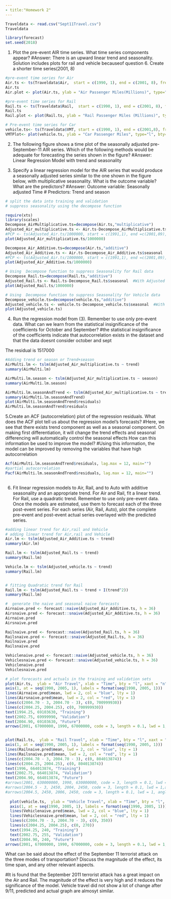 ```yaml
---
- title:"Homework 2"
---
```



```r
Traveldata <- read.csv("Sept11Travel.csv")
Traveldata
```

```r
library(forecast)
set.seed(2018)
```


1. Plot the pre-event AIR time series. What time series components appear?
#Answer: There is an upward linear trend and seasonality. Solution includes plots for rail and vehicle becauseof question 6.
Create a shorter time series(2001, 8)
```r
#pre-event time series for Air 
Air.ts <- ts(Traveldata$Air,  start = c(1990, 1), end = c(2001, 8), frequency = 12)
Air.ts
Air.plot <- plot(Air.ts, ylab = "Air Passenger Miles(Millions)", type="l", bty="l",  main = "Airline Revenue Passenger Miles pre 9/11")

#pre-event time series for Rail
Rail.ts <- ts(Traveldata$Rail,  start = c(1990, 1), end = c(2001, 8), frequency = 12)
Rail.ts
Rail.plot <- plot(Rail.ts, ylab = "Rail Passenger Miles (Millions)", type="l", bty="l", main = "Rail Passenger Miles before 9/11")

# Pre-event time series for Car
vehicle.ts<- ts(Traveldata$VMT, start = c(1990, 1), end = c(2001,8), frequency = 12)
VMTPlot<- plot(vehicle.ts, ylab = "Car Passenger Miles", type="l", bty="l", main = "Vehicle Passenger Miles pre 9/11")  
```

2. The following figure shows a time plot of the seasonally adjusted pre-September-11 AIR series. Which of the following methods would be adequate for forecasting the series shown in the figure?
#Answer: Linear Regression Model with trend and seasonality

        
        

3. Specify a linear regression model for the AIR series that would produce a seasonally adjusted series similar to the one shown in the figure below, with multiplicative seasonality. What is the outcome variable? What are the predictors?
#Answer: Outcome variable: Seasonally adjusted Time 
#        Predictors:  Trend and season

```r
# split the data into training and validation
# suppress seasonality using the decompose function

require(xts)
library(scales)
Decompose_AirMultiplicative.ts=decompose(Air.ts,"multiplicative")
Adjusted_Air_multiplicative.ts <- Air.ts-Decompose_AirMultiplicative.ts$seasonal  #With Adjusted seasonality
#PCP <- ts(Adjusted_Air.ts/1000000, start = c(1991,1), end =c(2001,09), frequency = 12)
plot(Adjusted_Air_multiplicative.ts/1000000) 

Decompose_Air_Additive.ts=decompose(Air.ts,"additive")
Adjusted_Air_Additive.ts <- Air.ts-Decompose_Air_Additive.ts$seasonal  #With Adjusted seasonality
#PCP <- ts(Adjusted_Air.ts/1000000, start = c(1991,1), end =c(2001,09), frequency = 12)
plot(Adjusted_Air_Additive.ts/1000000) 

# Using  Decompose function to suppress Seasonality for Rail data
Decompose_Rail.ts=decompose(Rail.ts,"additive")
Adjusted_Rail.ts <- Rail.ts-Decompose_Rail.ts$seasonal  #With Adjusted seasonality
plot(Adjusted_Rail.ts/1000000) 

# Using  Decompose function to suppress Seasonality for Vehicle data
Decompose_vehicle.ts=decompose(vehicle.ts,"additive")
Adjusted_vehicle.ts <- vehicle.ts-Decompose_vehicle.ts$seasonal  #With Adjusted seasonality
plot(Adjusted_vehicle.ts) 

```


4. Run the regression model from (3). Remember to use only pre-event data.
       What can we learn from the statistical insignificance of the coefficients for October and September?
#the statistical insignificance of the coefficients indicate that autocorrelation exists in the dataset and that the data doesnt consider october and sept 

The residual is 1517000 


```r
#Adding trend or season or Trend+season
AirMulti.lm <- tslm(Adjusted_Air_multiplicative.ts ~ trend)
summary(AirMulti.lm)

AirMulti.lm.season <- tslm(Adjusted_Air_multiplicative.ts ~ season)
summary(AirMulti.lm.season)

AirMulti.lm.seasonAndTrend <- tslm(Adjusted_Air_multiplicative.ts ~ trend+season)
summary(AirMulti.lm.seasonAndTrend)
plot(AirMulti.lm.seasonAndTrend$residuals)
AirMulti.lm.seasonAndTrend$residuals
```



5.Create an ACF (autocorrelation) plot of the regression residuals.
    What does the ACF plot tell us about the regression model's forecasts?
#Here, we see that there exists trend component as well as a seasonal component. On making first differentiation, it will change the trend effects and seasonal differencing will automatically control the seasonal effects
     How can this information be used to improve the model?
#Using this information, the model can be improved by removing the variables that have high autocorrelation
```r
Acf(AirMulti.lm.seasonAndTrend$residuals, lag.max = 12, main="")
#partial autocorrelation
Pacf(AirMulti.lm.seasonAndTrend$residuals, lag.max = 12, main="")
  
```



6.  Fit linear regression models to Air, Rail, and to Auto with additive seasonality and an appropriate trend. For Air and Rail, fit a linear trend. For Rail, use a quadratic trend. Remember to use only pre-event data. Once the models are estimated, use them to forecast each of the three post-event series.
        For each series (Air, Rail, Auto), plot the complete pre-event and post-event actual series overlayed with the predicted series.


```r
#adding linear trend for Air,rail and Vehicle
# adding linear trend for Air,rail and Vehicle
Air.lm <- tslm(Adjusted_Air_Additive.ts ~ trend)
summary(Air.lm)

Rail.lm <- tslm(Adjusted_Rail.ts ~ trend)
summary(Rail.lm)

Vehicle.lm <- tslm(Adjusted_vehicle.ts ~ trend)
summary(Rail.lm)


# fitting Quadratic trend for Rail
Rail.lm <- tslm(Adjusted_Rail.ts ~ trend + I(trend^2))
summary(Rail.lm)

```


```r
#  generate the naive and seasonal naive forecasts
Airnaive.pred <- forecast::naive(Adjusted_Air_Additive.ts, h = 36)
Airsnaive.pred <- forecast::snaive(Adjusted_Air_Additive.ts, h = 36)
Airnaive.pred
Airsnaive.pred

Railnaive.pred <- forecast::naive(Adjusted_Rail.ts, h = 36)
Railsnaive.pred <- forecast::snaive(Adjusted_Rail.ts, h = 36)
Railnaive.pred
Railsnaive.pred

Vehiclenaive.pred <- forecast::naive(Adjusted_vehicle.ts, h = 36)
Vehiclesnaive.pred <- forecast::snaive(Adjusted_vehicle.ts, h = 36)
Vehiclenaive.pred
Vehiclesnaive.pred
```


```r
# plot forecasts and actuals in the training and validation sets
plot(Air.ts,  ylab = "Air Travel", xlab = "Time", bty = "l", xaxt = "n", xlim = c(1990,2005), main = "") 
axis(1, at = seq(1990, 2005, 1), labels = format(seq(1990, 2005, 1)))
lines(Airnaive.pred$mean, lwd = 2, col = "blue", lty = 1)
lines(Airsnaive.pred$mean, lwd = 2, col = "red", lty = 1)
lines(c(2004.70 - 3, 2004.70 - 3), c(0, 700999930)) 
lines(c(2004.25, 2004.25), c(0, 700999930))
text(1994.25, 69103630, "Training")
text(2002.75, 69999990, "Validation")
text(2004.90, 69103630, "Future")
arrows(2001, 67000000, 1990, 67000000, code = 3, length = 0.1, lwd = 1,angle = 30)


plot(Rail.ts,  ylab = "Rail Travel", xlab = "Time", bty = "l", xaxt = "n", xlim = c(1990,2005), main = "") 
axis(1, at = seq(1990, 2005, 1), labels = format(seq(1990, 2005, 1)))
lines(Railnaive.pred$mean, lwd = 2, col = "blue", lty = 1)
lines(Railsnaive.pred$mean, lwd = 2, col = "red", lty = 1)
lines(c(2004.70 - 3, 2004.70 - 3), c(0, 804013874)) 
lines(c(2004.25, 2004.25), c(0, 804013874))
text(1996, 664013874, "Training")
text(2002.75, 664013874, "Validation")
text(2004.90, 664013874, "Future")
#arrows(2001, 630000000, 1990, 630000000, code = 3, length = 0.1, lwd = 1,angle = 30)
#arrows(2004.5 - 3, 2450, 2004, 2450, code = 3, length = 0.1, lwd = 1,angle = 30)
#arrows(2004.5, 2450, 2006, 2450, code = 3, length = 0.1, lwd = 1, angle = 30)
  
  plot(vehicle.ts,  ylab = "Vehicle Travel", xlab = "Time", bty = "l", xaxt = "n", xlim = c(1990,2005), main = "") 
  axis(1, at = seq(1990, 2005, 1), labels = format(seq(1990, 2005, 1)))
  lines(Vehiclenaive.pred$mean, lwd = 2, col = "blue", lty = 1)
  lines(Vehiclesnaive.pred$mean, lwd = 2, col = "red", lty = 1)
  lines(c(2004.70 - 3, 2004.70 - 3), c(0, 350)) 
  lines(c(2004.25, 2004.25), c(0, 270))
  text(1994.25, 240, "Training")
  text(2002.75, 255, "Validation")
  text(2004.90, 240, "Future")
arrows(2001, 67000000, 1990, 67000000, code = 3, length = 0.1, lwd = 1,angle = 30)
```


  What can be said about the effect of the September 11 terrorist attack on the three modes of transportation? Discuss the magnitude of the effect, its time span, and any other relevant aspects.

#It is found that the September 2011 terrorist attack has a great impact on the Air and Rail. The magnitude of the effect is very high and it reduces the significance of the model. Vehicle travel did not show a lot of change after 9/11, predicted and actual graph are almosyt similar. 

